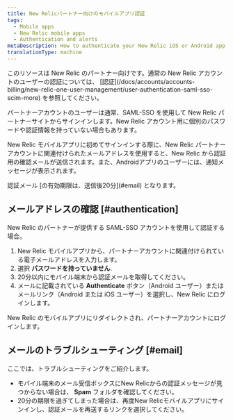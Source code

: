 ```yaml
---
title: New Relicパートナー向けのモバイルアプリ認証
tags:
  - Mobile apps
  - New Relic mobile apps
  - Authentication and alerts
metaDescription: How to authenticate your New Relic iOS or Android app if you have a SAML-SSO enabled New Relic account through a New Relic partner.
translationType: machine
---
```


<Callout variant="important">
  このリソースは New Relic のパートナー向けです。通常の New Relic アカウントのユーザーの認証については、 [認証](/docs/accounts/accounts-billing/new-relic-one-user-management/user-authentication-saml-sso-scim-more) を参照してください。
</Callout>

パートナーアカウントのユーザーは通常、SAML-SSO を使用して New Relic パートナーサイトからサインインします。New Relic アカウント用に個別のパスワードや認証情報を持っていない場合もあります。

New Relic モバイルアプリに初めてサインインする際に、New Relic パートナーアカウントに関連付けられたメールアドレスを使用すると、New Relic から認証用の確認メールが送信されます。また、Androidアプリのユーザーには、通知メッセージが表示されます。

<Callout variant="important">
  認証メール [の有効期限は、送信後20分](#email) となります。
</Callout>

## メールアドレスの確認 [#authentication]

New Relic のパートナーが提供する SAML-SSO アカウントを使用して認証する場合。

1. New Relic モバイルアプリから、パートナーアカウントに関連付けられている電子メールアドレスを入力します。
2. 選択 **パスワードを持っていません**.
3. 20分以内にモバイル端末から認証メールを取得してください。
4. メールに記載されている **Authenticate** ボタン（Android ユーザー）またはメールリンク（Android または iOS ユーザー）を選択し、New Relic にログインします。

New Relic のモバイルアプリにリダイレクトされ、パートナーアカウントにログインします。

## メールのトラブルシューティング [#email]

ここでは、トラブルシューティングをご紹介します。

* モバイル端末のメール受信ボックスにNew Relicからの認証メッセージが見つからない場合は、 **Spam** フォルダを確認してください。
* 20分の期限を過ぎてしまった場合は、再度New Relicモバイルアプリにサインインし、認証メールを再送するリンクを選択してください。

